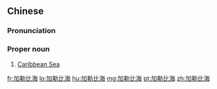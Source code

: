 ==Chinese==
{{zh-forms|type=31}}
{{zh-wp}}

===Pronunciation===
{{zh-pron
|m=Jiālèbǐ Hǎi
|c=gaa1 lak6 bei2 hoi2
|cat=pn
}}

===Proper noun===
{{zh-proper noun}}

# [[Caribbean Sea]]

[[fr:加勒比海]]
[[lo:加勒比海]]
[[hu:加勒比海]]
[[mg:加勒比海]]
[[pt:加勒比海]]
[[zh:加勒比海]]